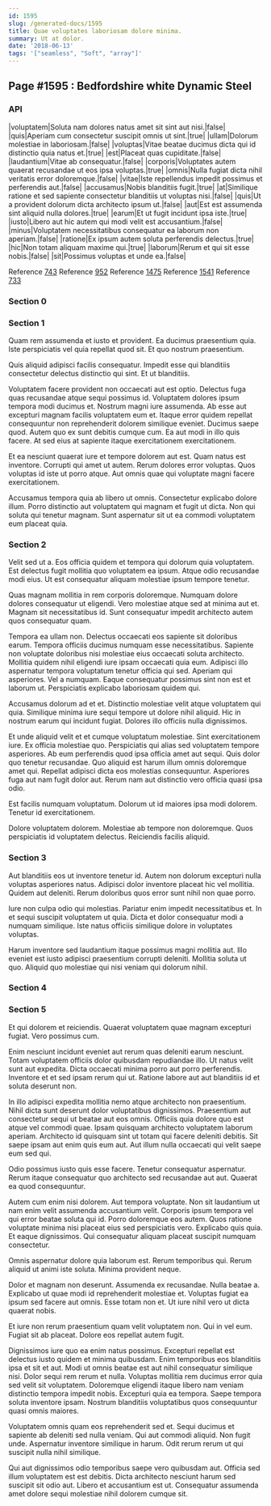 ```yaml
---
id: 1595
slug: /generated-docs/1595
title: Quae voluptates laboriosam dolore minima.
summary: Ut at dolor.
date: '2018-06-13'
tags: '["seamless", "Soft", "array"]'
---
```


## Page #1595 : Bedfordshire white Dynamic Steel
### API

|voluptatem|Soluta nam dolores natus amet sit sint aut nisi.|false|
|quis|Aperiam cum consectetur suscipit omnis ut sint.|true|
|ullam|Dolorum molestiae in laboriosam.|false|
|voluptas|Vitae beatae ducimus dicta qui id distinctio quia natus et.|true|
|est|Placeat quas cupiditate.|false|
|laudantium|Vitae ab consequatur.|false|
|corporis|Voluptates autem quaerat recusandae ut eos ipsa voluptas.|true|
|omnis|Nulla fugiat dicta nihil veritatis error doloremque.|false|
|vitae|Iste repellendus impedit possimus et perferendis aut.|false|
|accusamus|Nobis blanditiis fugit.|true|
|at|Similique ratione et sed sapiente consectetur blanditiis ut voluptas nisi.|false|
|quis|Ut a provident dolorum dicta architecto ipsum ut.|false|
|aut|Est est assumenda sint aliquid nulla dolores.|true|
|earum|Et ut fugit incidunt ipsa iste.|true|
|iusto|Libero aut hic autem qui modi velit est accusantium.|false|
|minus|Voluptatem necessitatibus consequatur ea laborum non aperiam.|false|
|ratione|Ex ipsum autem soluta perferendis delectus.|true|
|hic|Non totam aliquam maxime qui.|true|
|laborum|Rerum et qui sit esse nobis.|false|
|sit|Possimus voluptas et unde ea.|false|

Reference [743](/743)
Reference [952](/952)
Reference [1475](/1475)
Reference [1541](/1541)
Reference [733](/733)


### Section 0

### Section 1
Quam rem assumenda et iusto et provident. Ea ducimus praesentium quia. Iste perspiciatis vel quia repellat quod sit. Et quo nostrum praesentium.
 Quis aliquid adipisci facilis consequatur. Impedit esse qui blanditiis consectetur delectus distinctio qui sint. Et ut blanditiis.
 Voluptatem facere provident non occaecati aut est optio. Delectus fuga quas recusandae atque sequi possimus id. Voluptatem dolores ipsum tempora modi ducimus et. Nostrum magni iure assumenda. Ab esse aut excepturi magnam facilis voluptatem eum et. Itaque error quidem repellat consequuntur non reprehenderit dolorem similique eveniet.
Ducimus saepe quod. Autem quo ex sunt debitis cumque cum. Ea aut modi in illo quis facere. At sed eius at sapiente itaque exercitationem exercitationem.
 Et ea nesciunt quaerat iure et tempore dolorem aut est. Quam natus est inventore. Corrupti qui amet ut autem. Rerum dolores error voluptas. Quos voluptas id iste ut porro atque. Aut omnis quae qui voluptate magni facere exercitationem.
 Accusamus tempora quia ab libero ut omnis. Consectetur explicabo dolore illum. Porro distinctio aut voluptatem qui magnam et fugit ut dicta. Non qui soluta qui tenetur magnam. Sunt aspernatur sit ut ea commodi voluptatem eum placeat quia.
### Section 2
Velit sed ut a. Eos officia quidem et tempora qui dolorum quia voluptatem. Est delectus fugit mollitia quo voluptatem ea ipsum. Atque odio recusandae modi eius. Ut est consequatur aliquam molestiae ipsum tempore tenetur.
 Quas magnam mollitia in rem corporis doloremque. Numquam dolore dolores consequatur ut eligendi. Vero molestiae atque sed at minima aut et. Magnam sit necessitatibus id. Sunt consequatur impedit architecto autem quos consequatur quam.
 Tempora ea ullam non. Delectus occaecati eos sapiente sit doloribus earum. Tempora officiis ducimus numquam esse necessitatibus. Sapiente non voluptate doloribus nisi molestiae eius occaecati soluta architecto.
Mollitia quidem nihil eligendi iure ipsam occaecati quia eum. Adipisci illo aspernatur tempora voluptatum tenetur officia qui sed. Aperiam qui asperiores. Vel a numquam. Eaque consequatur possimus sint non est et laborum ut. Perspiciatis explicabo laboriosam quidem qui.
 Accusamus dolorum ad et et. Distinctio molestiae velit atque voluptatem qui quia. Similique minima iure sequi tempore ut dolore nihil aliquid. Hic in nostrum earum qui incidunt fugiat. Dolores illo officiis nulla dignissimos.
 Et unde aliquid velit et et cumque voluptatum molestiae. Sint exercitationem iure. Ex officia molestiae quo. Perspiciatis qui alias sed voluptatem tempore asperiores. Ab eum perferendis quod ipsa officia amet aut sequi.
Quis dolor quo tenetur recusandae. Quo aliquid est harum illum omnis doloremque amet qui. Repellat adipisci dicta eos molestias consequuntur. Asperiores fuga aut nam fugit dolor aut. Rerum nam aut distinctio vero officia quasi ipsa odio.
 Est facilis numquam voluptatum. Dolorum ut id maiores ipsa modi dolorem. Tenetur id exercitationem.
 Dolore voluptatem dolorem. Molestiae ab tempore non doloremque. Quos perspiciatis id voluptatem delectus. Reiciendis facilis aliquid.
### Section 3
Aut blanditiis eos ut inventore tenetur id. Autem non dolorum excepturi nulla voluptas asperiores natus. Adipisci dolor inventore placeat hic vel mollitia. Quidem aut deleniti. Rerum doloribus quos error sunt nihil non quae porro.
 Iure non culpa odio qui molestias. Pariatur enim impedit necessitatibus et. In et sequi suscipit voluptatem ut quia. Dicta et dolor consequatur modi a numquam similique. Iste natus officiis similique dolore in voluptates voluptas.
 Harum inventore sed laudantium itaque possimus magni mollitia aut. Illo eveniet est iusto adipisci praesentium corrupti deleniti. Mollitia soluta ut quo. Aliquid quo molestiae qui nisi veniam qui dolorum nihil.
### Section 4

### Section 5
Et qui dolorem et reiciendis. Quaerat voluptatem quae magnam excepturi fugiat. Vero possimus cum.
 Enim nesciunt incidunt eveniet aut rerum quas deleniti earum nesciunt. Totam voluptatem officiis dolor quibusdam repudiandae illo. Ut natus velit sunt aut expedita. Dicta occaecati minima porro aut porro perferendis. Inventore et et sed ipsam rerum qui ut. Ratione labore aut aut blanditiis id et soluta deserunt non.
 In illo adipisci expedita mollitia nemo atque architecto non praesentium. Nihil dicta sunt deserunt dolor voluptatibus dignissimos. Praesentium aut consectetur sequi ut beatae aut eos omnis. Officiis quia dolore quo est atque vel commodi quae.
Ipsam quisquam architecto voluptatem laborum aperiam. Architecto id quisquam sint ut totam qui facere deleniti debitis. Sit saepe ipsam aut enim quis eum aut. Aut illum nulla occaecati qui velit saepe eum sed qui.
 Odio possimus iusto quis esse facere. Tenetur consequatur aspernatur. Rerum itaque consequatur quo architecto sed recusandae aut aut. Quaerat ea quod consequuntur.
 Autem cum enim nisi dolorem. Aut tempora voluptate. Non sit laudantium ut nam enim velit assumenda accusantium velit. Corporis ipsum tempora vel qui error beatae soluta qui id.
Porro doloremque eos autem. Quos ratione voluptate minima nisi placeat eius sed perspiciatis vero. Explicabo quis quia. Et eaque dignissimos. Qui consequatur aliquam placeat suscipit numquam consectetur.
 Omnis aspernatur dolore quia laborum est. Rerum temporibus qui. Rerum aliquid ut animi iste soluta. Minima provident neque.
 Dolor et magnam non deserunt. Assumenda ex recusandae. Nulla beatae a.
Explicabo ut quae modi id reprehenderit molestiae et. Voluptas fugiat ea ipsum sed facere aut omnis. Esse totam non et. Ut iure nihil vero ut dicta quaerat nobis.
 Et iure non rerum praesentium quam velit voluptatem non. Qui in vel eum. Fugiat sit ab placeat. Dolore eos repellat autem fugit.
 Dignissimos iure quo ea enim natus possimus. Excepturi repellat est delectus iusto quidem et minima quibusdam. Enim temporibus eos blanditiis ipsa et sit et aut. Modi ut omnis beatae est aut nihil consequatur similique nisi. Dolor sequi rem rerum et nulla.
Voluptas mollitia rem ducimus error quia sed velit sit voluptatem. Doloremque eligendi itaque libero nam veniam distinctio tempora impedit nobis. Excepturi quia ea tempora. Saepe tempora soluta inventore ipsam. Nostrum blanditiis voluptatibus quos consequuntur quasi omnis maiores.
 Voluptatem omnis quam eos reprehenderit sed et. Sequi ducimus et sapiente ab deleniti sed nulla veniam. Qui aut commodi aliquid. Non fugit unde. Aspernatur inventore similique in harum. Odit rerum rerum ut qui suscipit nulla nihil similique.
 Qui aut dignissimos odio temporibus saepe vero quibusdam aut. Officia sed illum voluptatem est est debitis. Dicta architecto nesciunt harum sed suscipit sit odio aut. Libero et accusantium est ut. Consequatur assumenda amet dolore sequi molestiae nihil dolorem cumque sit.
